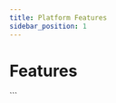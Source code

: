 ```yaml
---
title: Platform Features
sidebar_position: 1
---
```


# Features

<CardGrid>
  <Card
    title="Integrations"
    description="All available integrations"
    to="/docs/features/integrations"
  />
  <Card
    title="Analytics"
    description="Built‑in analytics and metrics"
    to="/docs/features/analytics"
  />
</CardGrid>
```